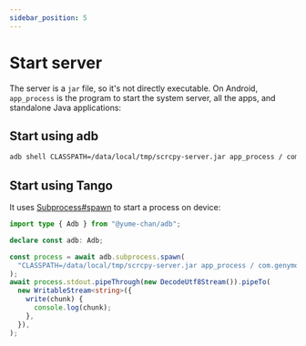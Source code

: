 ```yaml
---
sidebar_position: 5
---
```


# Start server

The server is a `jar` file, so it's not directly executable. On Android, `app_process` is the program to start the system server, all the apps, and standalone Java applications:

## Start using adb

```bash
adb shell CLASSPATH=/data/local/tmp/scrcpy-server.jar app_process / com.genymobile.scrcpy.Server 2.1
```

## Start using Tango

It uses [Subprocess#spawn](../api/subprocess.mdx#start-process-in-raw-mode) to start a process on device:

```ts transpile
import type { Adb } from "@yume-chan/adb";

declare const adb: Adb;

const process = await adb.subprocess.spawn(
  "CLASSPATH=/data/local/tmp/scrcpy-server.jar app_process / com.genymobile.scrcpy.Server 2.1",
);
await process.stdout.pipeThrough(new DecodeUtf8Stream()).pipeTo(
  new WritableStream<string>({
    write(chunk) {
      console.log(chunk);
    },
  }),
);
```
